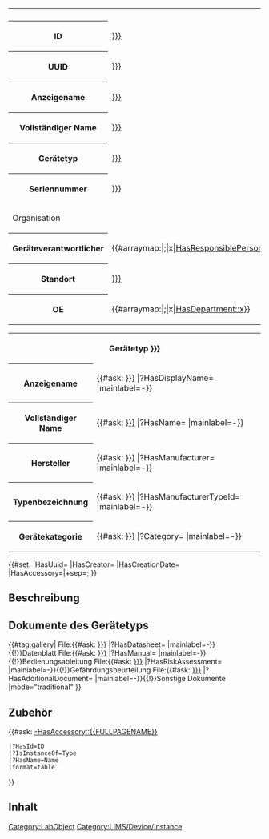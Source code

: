 <noinclude>
{{OslTemplate:Helper/Docu/FormTemplate}}
{{OslTemplate:LIMS/Common/Template |id_postfix=di}}
</noinclude>
<includeonly><table class="info_box">
<tr>
<th class="heading" colspan="2">{{{display_name|}}}</th>
</tr>
<tr>
<th>ID</th>
<td>[[HasId::{{{id|{{PAGENAME}}}}}]]</td>
</tr>
<tr>
<th>UUID</th>
<td>[[HasUuid::{{{uuid|{{OslTemplate:ID/UUID/Format/Normal |{{PAGENAME}}}}}}}]]</td>
</tr>
<tr>
<th>Anzeigename</th>
<td>[[HasName::{{{display_name|}}}]]</td>
</tr>
<tr>
<th>Vollständiger Name</th>
<td>[[HasFullName::{{{full_name|}}}]]</td>
</tr>
<tr>
<th>Gerätetyp</th>
<td>[[IsInstanceOf::{{{type|}}}]]</td>
</tr>
<tr>
<th>Seriennummer</th>
<td>[[HasManufacturerInstanceId::{{{manufacturer_instance_id|}}}]]</td>
</tr>
<tr>
<td class="subheading" colspan="2">Organisation</td>
</tr>
<tr>
<th>Geräteverantwortlicher</th>
<td>{{#arraymap:{{{responsible_person|}}}|;|x|[[HasResponsiblePerson::x]]}}</td>
</tr>
<tr>
<th>Standort</th>
<td>[[IsLocatedIn::{{{location|}}}]]</td>
</tr>
<tr>
<th>OE</th>
<td>{{#arraymap:{{{department|}}}|;|x|[[HasDepartment::x]]}}</td>
</tr>
</table>
<table class="info_box">
<tr>
<th class="heading" colspan="2">Gerätetyp [[{{{type|}}}]]</th>
</tr>
<tr>
<th>Anzeigename</th>
<td>{{#ask: [[{{{type|}}}]] |?HasDisplayName= |mainlabel=-}}</td>
</tr>
<tr>
<th>Vollständiger Name</th>
<td>{{#ask: [[{{{type|}}}]] |?HasName= |mainlabel=-}}</td>
</tr>
<tr>
<th>Hersteller</th>
<td>{{#ask: [[{{{type|}}}]] |?HasManufacturer= |mainlabel=-}}</td>
</tr>
<tr>
<th>Typenbezeichnung</th>
<td>{{#ask: [[{{{type|}}}]] |?HasManufacturerTypeId= |mainlabel=-}}</td>
</tr>
<tr>
<th>Gerätekategorie</th>
<td>{{#ask: [[{{{type|}}}]] |?Category= |mainlabel=-}}</td>
</tr>
</table>{{OslTemplate:LIMS/Common |Device|Instance|name={{{display_name|}}}}}<!--
 -->{{#set:
|HasUuid={{{uuid|}}}
|HasCreator={{{creator|}}}
|HasCreationDate={{{creation_date|}}}
|HasAccessory={{{accessory|}}}|+sep=; <!-- contains removeable components like sensors -->
}}{{{subdevices|}}}<!-- contains unremoveable components like channels -->

== Beschreibung ==
{{{description|}}}

== Dokumente des Gerätetyps == 
{{#tag:gallery|
File:{{#ask: [[{{{type|}}}]] |?HasDatasheet= |mainlabel=-}}{{!}}Datenblatt
File:{{#ask: [[{{{type|}}}]] |?HasManual= |mainlabel=-}}{{!}}Bedienungsableitung
File:{{#ask: [[{{{type|}}}]] |?HasRiskAssessment= |mainlabel=-}}{{!}}Gefährdungsbeurteilung
File:{{#ask: [[{{{type|}}}]] |?HasAdditionalDocument= |mainlabel=-}}{{!}}Sonstige Dokumente
|mode="traditional"
}}
<br>

== Zubehör ==

{{#ask: [[-HasAccessory::{{FULLPAGENAME}}]]
 |?HasId=ID
 |?IsInstanceOf=Type
 |?HasName=Name
 |format=table
<!--  |transpose=true -->
}}

== Inhalt ==
{{Template:LIMS/Common/Viewer/LocationTree |skip_root={{OslTemplate:Helper/Strings/Yes}}}}

[[Category:LabObject]][[Category:LIMS/Device/Instance]]
</includeonly>